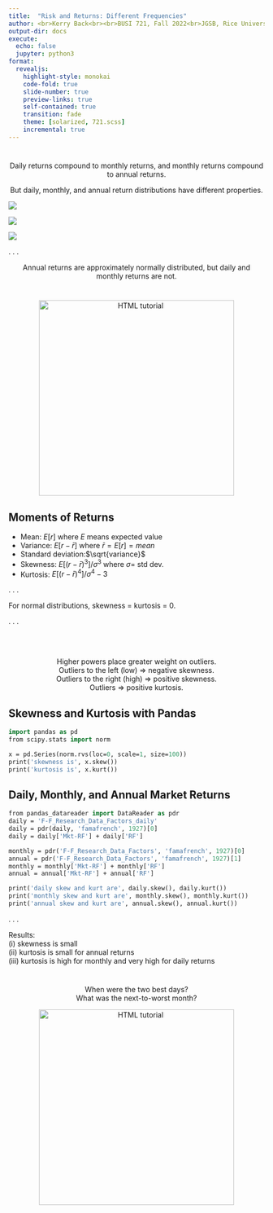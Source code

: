 ```yaml
---
title:  "Risk and Returns: Different Frequencies"
author: <br>Kerry Back<br><br>BUSI 721, Fall 2022<br>JGSB, Rice University
output-dir: docs
execute:
  echo: false
  jupyter: python3
format: 
  revealjs:
    highlight-style: monokai
    code-fold: true
    slide-number: true
    preview-links: true
    self-contained: true
    transition: fade
    theme: [solarized, 721.scss]
    incremental: true
---
```


# 

<p align=center> Daily returns compound to monthly returns, and monthly returns compound to annual returns. </p>

<p align=center> But daily, monthly, and annual return distributions have different properties. </p>

::: {layout="[[1,1,1]]"}


![](images/calendar-152134_1280.png)

![](images/calendar-152139_1280.png)

![](images/calendar-2497192_1280.png)

:::

. . .

<p align=center> Annual returns are approximately normally distributed, but daily and monthly returns are not. </p>

# 
<p align=center> 
<a href="http://bbcx-investments.com/risk/returns"><img src="images/Rice_Owl.jpg" alt="HTML tutorial" style="width:4in;"></a>
</p>

## Moments of Returns

- Mean: $E[r]$ where *E* means expected value
- Variance: $E[r-\bar{r}]$ where $\bar{r}=E[r]=mean$
- Standard deviation:$\sqrt{variance}$
- Skewness: $E[(r-\bar{r})^3]/\sigma^{3}$ where $\sigma=$ std dev.
- Kurtosis: $E[(r-\bar{r})^4]/\sigma^{4}-3$ \ 

. . .

For normal distributions, skewness = kurtosis = 0.

. . .

<br><br>
<p align=center> 
Higher powers place greater weight on outliers. \
Outliers to the left (low) ⇒ negative skewness. \
Outliers to the right (high) ⇒ positive skewness. \
Outliers ⇒ positive kurtosis. </p>

## Skewness and Kurtosis with Pandas

``` p
import pandas as pd
from scipy.stats import norm

x = pd.Series(norm.rvs(loc=0, scale=1, size=100))
print('skewness is', x.skew())
print('kurtosis is', x.kurt())
```

## Daily, Monthly, and Annual Market Returns
``` p
from pandas_datareader import DataReader as pdr
daily = 'F-F_Research_Data_Factors_daily'
daily = pdr(daily, 'famafrench', 1927)[0]
daily = daily['Mkt-RF'] + daily['RF']

monthly = pdr('F-F_Research_Data_Factors', 'famafrench', 1927)[0]
annual = pdr('F-F_Research_Data_Factors', 'famafrench', 1927)[1]
monthly = monthly['Mkt-RF'] + monthly['RF']
annual = annual['Mkt-RF'] + annual['RF']

print('daily skew and kurt are', daily.skew(), daily.kurt())
print('monthly skew and kurt are', monthly.skew(), monthly.kurt())
print('annual skew and kurt are', annual.skew(), annual.kurt())
```

. . .

Results: \
(i) skewness is small \
(ii) kurtosis is small for annual returns \
(iii) kurtosis is high for monthly and very high for daily returns

#
<p align=center>  When were the two best days? \
What was the next-to-worst month? </p>
<p align=center> 
<a href="http://bbcx-investments.com/risk/returns"><img src="images/Rice_Owl.jpg" alt="HTML tutorial" style="width:4in;"></a>
</p>